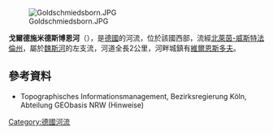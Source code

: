 {{Expand language|1=de|time=2020-07-25T07:34:13+00:00}}
{{Coord|50.817982|N|8.140861|E|display=title}}
[[Image:Goldschmiedsborn.JPG|right]]

'''戈爾德施米德斯博恩河'''（{{lang-de|Goldschmiedsborn}}），是[[德國|德國]]的河流，位於該國西部，流經[[北萊茵-威斯特法倫州|北萊茵-威斯特法倫州]]，屬於[[魏斯河_(錫格河支流)|魏斯河]]的左支流，河道全長2公里，河畔城鎮有[[維爾恩斯多夫|維爾恩斯多夫]]。

==參考資料==
* Topographisches Informationsmanagement, Bezirksregierung Köln, Abteilung GEObasis NRW (Hinweise)

{{Germany-geo-stub}}
[[Category:德國河流|Category:德國河流]]